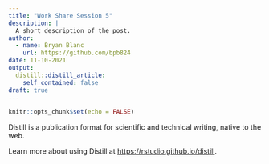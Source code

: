 ```yaml
---
title: "Work Share Session 5"
description: |
  A short description of the post.
author:
  - name: Bryan Blanc
    url: https://github.com/bpb824
date: 11-10-2021
output:
  distill::distill_article:
    self_contained: false
draft: true
---
```



```r
knitr::opts_chunk$set(echo = FALSE)
```

Distill is a publication format for scientific and technical writing, native to the web.

Learn more about using Distill at <https://rstudio.github.io/distill>.


